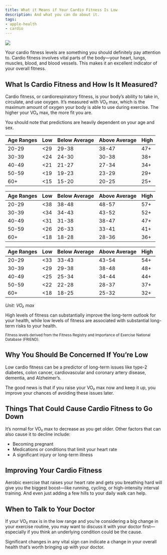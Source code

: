 ```yaml
---
title: What it Means if Your Cardio Fitness Is Low
description: And what you can do about it.
tags:
- apple-health
- cardio
---
```



![](/images/apple-health/LowCardio_Article_Illustration.jpg)

Your cardio fitness levels are something you should definitely pay attention to. Cardio fitness involves vital parts of the body—your heart, lungs, muscles, blood, and blood vessels. This makes it an excellent indicator of your overall fitness.

## What Is Cardio Fitness and How Is It Measured?

Cardio fitness, or cardiorespiratory fitness, is your body’s ability to take in, circulate, and use oxygen. It’s measured with VO₂ max, which is the maximum amount of oxygen your body is able to use during exercise. The higher your VO₂ max, the more fit you are.

You should note that predictions are heavily dependent on your age and sex.

<Tabs>
    <TabItem value="female" label="Female">
        <table>
            <thead>
                <tr>
                    <th>Age Ranges</th>
                    <th>Low</th>
                    <th>Below Average</th>
                    <th>Above Average</th>
                    <th>High</th>
                </tr>
            </thead>
            <tbody>
                <tr>
                    <td>20-29</td>
                    <td>&lt;29</td>
                    <td>29-38</td>
                    <td>38-47</td>
                    <td>47+</td>
                </tr>
                <tr>
                    <td>30-39</td>
                    <td>&lt;24</td>
                    <td>24-30</td>
                    <td>30-38</td>
                    <td>38+</td>
                </tr>
                <tr>
                    <td>40-49</td>
                    <td>&lt;21</td>
                    <td>21-27</td>
                    <td>27-34</td>
                    <td>34+</td>
                </tr>
                <tr>
                    <td>50-59</td>
                    <td>&lt;19</td>
                    <td>19-23</td>
                    <td>23-29</td>
                    <td>29+</td>
                </tr>
                <tr>
                    <td>60+</td>
                    <td>&lt;15</td>
                    <td>15-20</td>
                    <td>20-25</td>
                    <td>25+</td>
                </tr>
            </tbody>
        </table>
    </TabItem>
    <TabItem value="male" label="Male">
        <table>
            <thead>
            <tr>
                <th>Age Ranges</th>
                <th>Low</th>
                <th>Below Average</th>
                <th>Above Average</th>
                <th>High</th>
            </tr>
            </thead>
            <tbody>
            <tr>
                <td>20-29</td>
                <td>&lt;38</td>
                <td>38-48</td>
                <td>48-57</td>
                <td>57+</td>
            </tr>
            <tr>
                <td>30-39</td>
                <td>&lt;34</td>
                <td>34-43</td>
                <td>43-52</td>
                <td>52+</td>
            </tr>
            <tr>
                <td>40-49</td>
                <td>&lt;31</td>
                <td>31-38</td>
                <td>38-47</td>
                <td>47+</td>
            </tr>
            <tr>
                <td>50-59</td>
                <td>&lt;26</td>
                <td>26-33</td>
                <td>33-41</td>
                <td>41+</td>
            </tr>
            <tr>
                <td>60+</td>
                <td>&lt;18</td>
                <td>18-28</td>
                <td>28-36</td>
                <td>36+</td>
            </tr>
            </tbody>
            </table>
    </TabItem>
    <TabItem value="all" label="All" default>
        <table>
            <thead>
            <tr>
                <th>Age Ranges</th>
                <th>Low</th>
                <th>Below Average</th>
                <th>Above Average</th>
                <th>High</th>
            </tr>
            </thead>
            <tbody>
            <tr>
                <td>20-29</td>
                <td>&lt;33</td>
                <td>33-43</td>
                <td>43-54</td>
                <td>54+</td>
            </tr>
            <tr>
                <td>30-39</td>
                <td>&lt;29</td>
                <td>29-38</td>
                <td>38-48</td>
                <td>48+</td>
            </tr>
            <tr>
                <td>40-49</td>
                <td>&lt;25</td>
                <td>25-34</td>
                <td>34-44</td>
                <td>44+</td>
            </tr>
            <tr>
                <td>50-59</td>
                <td>&lt;22</td>
                <td>22-28</td>
                <td>28-37</td>
                <td>37+</td>
            </tr>
            <tr>
                <td>60+</td>
                <td>&lt;18</td>
                <td>18-25</td>
                <td>25-32</td>
                <td>32+</td>
            </tr>
            </tbody>
            </table>
    </TabItem>
</Tabs>

_Unit: VO₂ max_

High levels of fitness can substantially improve the long-term outlook for your health, while low levels of fitness are associated with substantial long-term risks to your health.

<small>Fitness levels derived from the Fitness Registry and Importance of Exercise National Database (FRIEND).</small>

## Why You Should Be Concerned If You’re Low

Low cardio fitness can be a predictor of long-term issues like type-2 diabetes, colon cancer, cardiovascular and coronary artery disease, dementia, and Alzheimer’s.

The good news is that if you raise your VO₂ max now and keep it up, you improve your chances of avoiding these issues later.

## Things That Could Cause Cardio Fitness to Go Down

It’s normal for VO₂ max to decrease as you get older. Other factors that can also cause it to decline include:

- Becoming pregnant
- Medications or conditions that limit your heart rate
- A significant injury or long-term illness

## Improving Your Cardio Fitness

Aerobic exercise that raises your heart rate and gets you breathing hard will give you the biggest boost—like running, cycling, or high-intensity interval training. And even just adding a few hills to your daily walk can help.

## When to Talk to Your Doctor

If your VO₂ max is in the low range and you’re considering a big change in your exercise routine, you may want to discuss it with your doctor first—especially if you think an underlying condition could be the cause.

Significant changes in any vital sign can indicate a change in your overall health that’s worth bringing up with your doctor.
